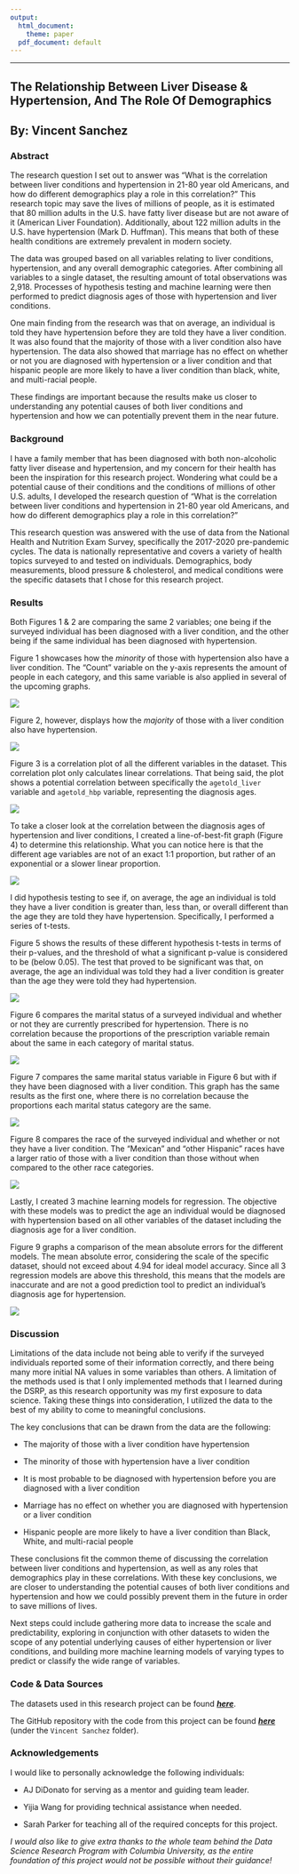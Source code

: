 ```yaml
---
output:
  html_document:
    theme: paper
  pdf_document: default
---
```


------------------------------------------------------------------------

::: {align="center"}
# The Relationship Between Liver Disease & Hypertension, And The Role Of Demographics

## By: Vincent Sanchez
:::

### Abstract

The research question I set out to answer was "What is the correlation between liver conditions and hypertension in 21-80 year old Americans, and how do different demographics play a role in this correlation?" This research topic may save the lives of millions of people, as it is estimated that 80 million adults in the U.S. have fatty liver disease but are not aware of it (American Liver Foundation). Additionally, about 122 million adults in the U.S. have hypertension (Mark D. Huffman). This means that both of these health conditions are extremely prevalent in modern society.

The data was grouped based on all variables relating to liver conditions, hypertension, and any overall demographic categories. After combining all variables to a single dataset, the resulting amount of total observations was 2,918. Processes of hypothesis testing and machine learning were then performed to predict diagnosis ages of those with hypertension and liver conditions.

One main finding from the research was that on average, an individual is told they have hypertension before they are told they have a liver condition. It was also found that the majority of those with a liver condition also have hypertension. The data also showed that marriage has no effect on whether or not you are diagnosed with hypertension or a liver condition and that hispanic people are more likely to have a liver condition than black, white, and multi-racial people.

These findings are important because the results make us closer to understanding any potential causes of both liver conditions and hypertension and how we can potentially prevent them in the near future.

### Background

I have a family member that has been diagnosed with both non-alcoholic fatty liver disease and hypertension, and my concern for their health has been the inspiration for this research project. Wondering what could be a potential cause of their conditions and the conditions of millions of other U.S. adults, I developed the research question of "What is the correlation between liver conditions and hypertension in 21-80 year old Americans, and how do different demographics play a role in this correlation?"

This research question was answered with the use of data from the National Health and Nutrition Exam Survey, specifically the 2017-2020 pre-pandemic cycles. The data is nationally representative and covers a variety of health topics surveyed to and tested on individuals. Demographics, body measurements, blood pressure & cholesterol, and medical conditions were the specific datasets that I chose for this research project.

### Results

Both Figures 1 & 2 are comparing the same 2 variables; one being if the surveyed individual has been diagnosed with a liver condition, and the other being if the same individual has been diagnosed with hypertension.

Figure 1 showcases how the *minority* of those with hypertension also have a liver condition. The "Count" variable on the y-axis represents the amount of people in each category, and this same variable is also applied in several of the upcoming graphs.

![](plots/Hypertension%20v.%20Liver%20Condition.png)

Figure 2, however, displays how the *majority* of those with a liver condition also have hypertension.

![](plots/Liver%20Condition%20v.%20Hypertension.png)

Figure 3 is a correlation plot of all the different variables in the dataset. This correlation plot only calculates linear correlations. That being said, the plot shows a potential correlation between specifically the `agetold_liver` variable and `agetold_hbp` variable, representing the diagnosis ages.

![](plots/Correlations.png)

To take a closer look at the correlation between the diagnosis ages of hypertension and liver conditions, I created a line-of-best-fit graph (Figure 4) to determine this relationship. What you can notice here is that the different age variables are not of an exact 1:1 proportion, but rather of an exponential or a slower linear proportion.

![](plots/Diagnosis%20Ages.png)

I did hypothesis testing to see if, on average, the age an individual is told they have a liver condition is greater than, less than, or overall different than the age they are told they have hypertension. Specifically, I performed a series of t-tests.

Figure 5 shows the results of these different hypothesis t-tests in terms of their p-values, and the threshold of what a significant p-value is considered to be (below 0.05). The test that proved to be significant was that, on average, the age an individual was told they had a liver condition is greater than the age they were told they had hypertension.

![](plots/Hypothesis%20Testing.png)

Figure 6 compares the marital status of a surveyed individual and whether or not they are currently prescribed for hypertension. There is no correlation because the proportions of the prescription variable remain about the same in each category of marital status.

![](plots/Marriage%20v.%20Hypertension.png)

Figure 7 compares the same marital status variable in Figure 6 but with if they have been diagnosed with a liver condition. This graph has the same results as the first one, where there is no correlation because the proportions each marital status category are the same.

![](plots/Marriage%20v.%20Liver%20Condition.png)

Figure 8 compares the race of the surveyed individual and whether or not they have a liver condition. The "Mexican" and "other Hispanic" races have a larger ratio of those with a liver condition than those without when compared to the other race categories.

![](plots/Race%20v.%20Liver%20Condition.png)

Lastly, I created 3 machine learning models for regression. The objective with these models was to predict the age an individual would be diagnosed with hypertension based on all other variables of the dataset including the diagnosis age for a liver condition.

Figure 9 graphs a comparison of the mean absolute errors for the different models. The mean absolute error, considering the scale of the specific dataset, should not exceed about 4.94 for ideal model accuracy. Since all 3 regression models are above this threshold, this means that the models are inaccurate and are not a good prediction tool to predict an individual's diagnosis age for hypertension.

![](plots/Machine%20Learning%20MAE.png)

### Discussion

Limitations of the data include not being able to verify if the surveyed individuals reported some of their information correctly, and there being many more initial NA values in some variables than others. A limitation of the methods used is that I only implemented methods that I learned during the DSRP, as this research opportunity was my first exposure to data science. Taking these things into consideration, I utilized the data to the best of my ability to come to meaningful conclusions.

The key conclusions that can be drawn from the data are the following:

-   The majority of those with a liver condition have hypertension

-   The minority of those with hypertension have a liver condition

-   It is most probable to be diagnosed with hypertension before you are diagnosed with a liver condition

-   Marriage has no effect on whether you are diagnosed with hypertension or a liver condition

-   Hispanic people are more likely to have a liver condition than Black, White, and multi-racial people

These conclusions fit the common theme of discussing the correlation between liver conditions and hypertension, as well as any roles that demographics play in these correlations. With these key conclusions, we are closer to understanding the potential causes of both liver conditions and hypertension and how we could possibly prevent them in the future in order to save millions of lives.

Next steps could include gathering more data to increase the scale and predictability, exploring in conjunction with other datasets to widen the scope of any potential underlying causes of either hypertension or liver conditions, and building more machine learning models of varying types to predict or classify the wide range of variables.

### Code & Data Sources

The datasets used in this research project can be found [***here***](https://wwwn.cdc.gov/nchs/nhanes/continuousnhanes/default.aspx?Cycle=2017-2020).

The GitHub repository with the code from this project can be found [***here***](https://github.com/the-codingschool/DSRP-2023-DiDonato/tree/dev-VS) (under the `Vincent Sanchez` folder).

### Acknowledgements

I would like to personally acknowledge the following individuals:

-   AJ DiDonato for serving as a mentor and guiding team leader.

-   Yijia Wang for providing technical assistance when needed.

-   Sarah Parker for teaching all of the required concepts for this project.

*I would also like to give extra thanks to the whole team behind the Data Science Research Program with Columbia University, as the entire foundation of this project would not be possible without their guidance!*

